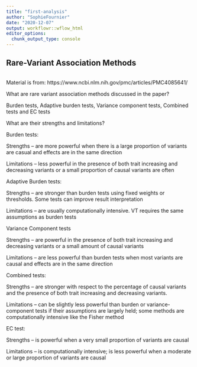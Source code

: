 ```yaml
---
title: "first-analysis"
author: "SophieFournier"
date: "2020-12-07"
output: workflowr::wflow_html
editor_options:
  chunk_output_type: console
---
```


## Rare-Variant Association Methods

```r

```
Material is from: https://www.ncbi.nlm.nih.gov/pmc/articles/PMC4085641/ 

What are rare variant association methods discussed in the paper?

Burden tests, Adaptive burden tests, Variance component tests, Combined tests and EC tests

What are their strengths and limitations?

Burden tests: 

Strengths – are more powerful when there is a large proportion of variants are casual and effects are in the same direction

Limitations – less powerful in the presence of both trait increasing and decreasing variants or a small proportion of causal variants are often

Adaptive Burden tests:

Strengths – are stronger than burden tests using fixed weights or thresholds. Some tests can improve result interpretation

Limitations – are usually computationally intensive. VT requires the same assumptions as burden tests

Variance Component tests 

Strengths – are powerful in the presence of both trait increasing and decreasing variants or a small amount of causal variants

Limitations – are less powerful than burden tests when most variants are causal and effects are in the same direction

Combined tests:

Strengths – are stronger with respect to the percentage of causal variants and the presence of both trait increasing and decreasing variants.

Limitations – can be slightly less powerful than burden or variance-component tests if their assumptions are largely held; some methods are computationally intensive like the Fisher method

EC test: 

Strengths – is powerful when a very small proportion of variants are causal

Limitations – is computationally intensive; is less powerful when a moderate or large proportion of variants are causal

